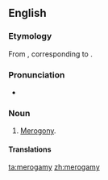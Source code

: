 ==English==

===Etymology===
From {{etyl|fr}} {{term|mérogamie|lang=fr}}, corresponding to {{confix|mero|gamy}}.

===Pronunciation===
* {{IPA|/mɪˈɹɒɡəmi/}}

===Noun===
{{en-noun|-}}

# {{biology}} [[merogony|Merogony]].

====Translations====
{{trans-see|merogony}}

[[ta:merogamy]]
[[zh:merogamy]]